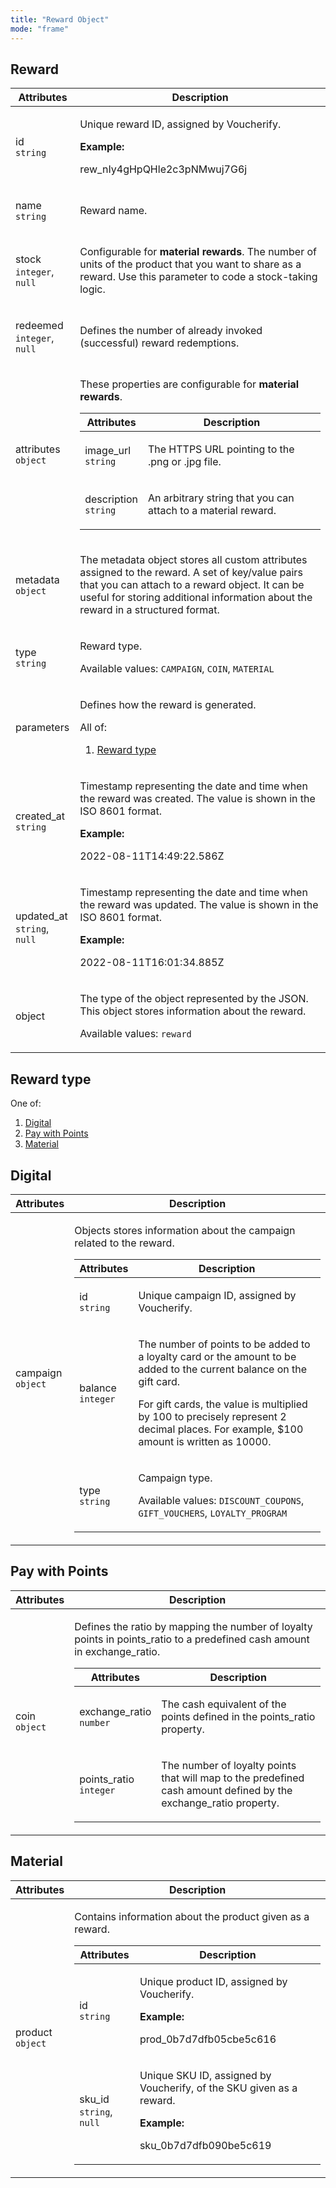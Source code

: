 ```yaml
---
title: "Reward Object"
mode: "frame"
---
```


<div class="prose custom-html">

<h2 id="reward">Reward</h2>
<table>
  <thead>
    <tr>
      <th>Attributes</th>
      <th>Description</th>
    </tr>
  </thead>
  <tbody>
    <tr>
      <td>
        <p>
          id
          <br />
          <code>string</code>
        </p>
      </td>
      <td>
        <p>Unique reward ID, assigned by Voucherify.</p>
        <p>
          <strong>Example:</strong>
        </p>
        <p>rew_nIy4gHpQHle2c3pNMwuj7G6j</p>
      </td>
    </tr>
    <tr>
      <td>
        <p>
          name
          <br />
          <code>string</code>
        </p>
      </td>
      <td>
        <p>Reward name.</p>
      </td>
    </tr>
    <tr>
      <td>
        <p>
          stock
          <br />
          <code>integer</code>,
          <code>null</code>
        </p>
      </td>
      <td>
        <p>
          Configurable for
          <strong>material rewards</strong>.
          The number of units of the product that you want to share as a reward. Use this parameter to code a stock-taking logic.
        </p>
      </td>
    </tr>
    <tr>
      <td>
        <p>
          redeemed
          <br />
          <code>integer</code>,
          <code>null</code>
        </p>
      </td>
      <td>
        <p>Defines the number of already invoked (successful) reward redemptions.</p>
      </td>
    </tr>
    <tr>
      <td>
        <p>
          attributes
          <br />
          <code>object</code>
        </p>
      </td>
      <td>
        <p>
          These properties are configurable for
          <strong>material rewards</strong>.
        </p>
        <table>
          <thead>
            <tr>
              <th>Attributes</th>
              <th>Description</th>
            </tr>
          </thead>
          <tbody>
            <tr>
              <td>
                <p>
                  image_url
                  <br />
                  <code>string</code>
                </p>
              </td>
              <td>
                <p>The HTTPS URL pointing to the .png or .jpg file.</p>
              </td>
            </tr>
            <tr>
              <td>
                <p>
                  description
                  <br />
                  <code>string</code>
                </p>
              </td>
              <td>
                <p>An arbitrary string that you can attach to a material reward.</p>
              </td>
            </tr>
          </tbody>
        </table>
      </td>
    </tr>
    <tr>
      <td>
        <p>
          metadata
          <br />
          <code>object</code>
        </p>
      </td>
      <td>
        <p>The metadata object stores all custom attributes assigned to the reward. A set of key/value pairs that you can attach to a reward object. It can be useful for storing additional information about the reward in a structured format.</p>
      </td>
    </tr>
    <tr>
      <td>
        <p>
          type
          <br />
          <code>string</code>
        </p>
      </td>
      <td>
        <p>Reward type.</p>
        <p>
          Available values:
          <code>CAMPAIGN</code>,
          <code>COIN</code>,
          <code>MATERIAL</code>
        </p>
      </td>
    </tr>
    <tr>
      <td>
        <p>parameters</p>
      </td>
      <td>
        <p>Defines how the reward is generated.</p>
        All of:
        <ol>
          <li>
            <a href="#reward-type">Reward type</a>
          </li>
        </ol>
      </td>
    </tr>
    <tr>
      <td>
        <p>
          created_at
          <br />
          <code>string</code>
        </p>
      </td>
      <td>
        <p>Timestamp representing the date and time when the reward was created. The value is shown in the ISO 8601 format.</p>
        <p>
          <strong>Example:</strong>
        </p>
        <p>2022-08-11T14:49:22.586Z</p>
      </td>
    </tr>
    <tr>
      <td>
        <p>
          updated_at
          <br />
          <code>string</code>,
          <code>null</code>
        </p>
      </td>
      <td>
        <p>Timestamp representing the date and time when the reward was updated. The value is shown in the ISO 8601 format.</p>
        <p>
          <strong>Example:</strong>
        </p>
        <p>2022-08-11T16:01:34.885Z</p>
      </td>
    </tr>
    <tr>
      <td>
        <p>object</p>
      </td>
      <td>
        <p>The type of the object represented by the JSON. This object stores information about the reward.</p>
        <p>
          Available values:
          <code>reward</code>
        </p>
      </td>
    </tr>
  </tbody>
</table>
<h2 id="reward-type">Reward type</h2>
<p>One of:</p>
<ol>
  <li>
    <a href="#digital">Digital</a>
  </li>
  <li>
    <a href="#pay-with-points">Pay with Points</a>
  </li>
  <li>
    <a href="#material">Material</a>
  </li>
</ol>
<h2 id="digital">Digital</h2>
<table>
  <thead>
    <tr>
      <th>Attributes</th>
      <th>Description</th>
    </tr>
  </thead>
  <tbody>
    <tr>
      <td>
        <p>
          campaign
          <br />
          <code>object</code>
        </p>
      </td>
      <td>
        <p>Objects stores information about the campaign related to the reward.</p>
        <table>
          <thead>
            <tr>
              <th>Attributes</th>
              <th>Description</th>
            </tr>
          </thead>
          <tbody>
            <tr>
              <td>
                <p>
                  id
                  <br />
                  <code>string</code>
                </p>
              </td>
              <td>
                <p>Unique campaign ID, assigned by Voucherify.</p>
              </td>
            </tr>
            <tr>
              <td>
                <p>
                  balance
                  <br />
                  <code>integer</code>
                </p>
              </td>
              <td>
                <p>The number of points to be added to a loyalty card or the amount to be added to the current balance on the gift card.</p>
                <p>For gift cards, the value is multiplied by 100 to precisely represent 2 decimal places. For example, $100 amount is written as 10000.</p>
              </td>
            </tr>
            <tr>
              <td>
                <p>
                  type
                  <br />
                  <code>string</code>
                </p>
              </td>
              <td>
                <p>Campaign type.</p>
                <p>
                  Available values:
                  <code>DISCOUNT_COUPONS</code>,
                  <code>GIFT_VOUCHERS</code>,
                  <code>LOYALTY_PROGRAM</code>
                </p>
              </td>
            </tr>
          </tbody>
        </table>
      </td>
    </tr>
  </tbody>
</table>
<h2 id="pay-with-points">Pay with Points</h2>
<table>
  <thead>
    <tr>
      <th>Attributes</th>
      <th>Description</th>
    </tr>
  </thead>
  <tbody>
    <tr>
      <td>
        <p>
          coin
          <br />
          <code>object</code>
        </p>
      </td>
      <td>
        <p>Defines the ratio by mapping the number of loyalty points in points_ratio to a predefined cash amount in exchange_ratio.</p>
        <table>
          <thead>
            <tr>
              <th>Attributes</th>
              <th>Description</th>
            </tr>
          </thead>
          <tbody>
            <tr>
              <td>
                <p>
                  exchange_ratio
                  <br />
                  <code>number</code>
                </p>
              </td>
              <td>
                <p>The cash equivalent of the points defined in the points_ratio property.</p>
              </td>
            </tr>
            <tr>
              <td>
                <p>
                  points_ratio
                  <br />
                  <code>integer</code>
                </p>
              </td>
              <td>
                <p>The number of loyalty points that will map to the predefined cash amount defined by the exchange_ratio property.</p>
              </td>
            </tr>
          </tbody>
        </table>
      </td>
    </tr>
  </tbody>
</table>
<h2 id="material">Material</h2>
<table>
  <thead>
    <tr>
      <th>Attributes</th>
      <th>Description</th>
    </tr>
  </thead>
  <tbody>
    <tr>
      <td>
        <p>
          product
          <br />
          <code>object</code>
        </p>
      </td>
      <td>
        <p>Contains information about the product given as a reward.</p>
        <table>
          <thead>
            <tr>
              <th>Attributes</th>
              <th>Description</th>
            </tr>
          </thead>
          <tbody>
            <tr>
              <td>
                <p>
                  id
                  <br />
                  <code>string</code>
                </p>
              </td>
              <td>
                <p>Unique product ID, assigned by Voucherify.</p>
                <p>
                  <strong>Example:</strong>
                </p>
                <p>prod_0b7d7dfb05cbe5c616</p>
              </td>
            </tr>
            <tr>
              <td>
                <p>
                  sku_id
                  <br />
                  <code>string</code>,
                  <code>null</code>
                </p>
              </td>
              <td>
                <p>Unique SKU ID, assigned by Voucherify, of the SKU given as a reward.</p>
                <p>
                  <strong>Example:</strong>
                </p>
                <p>sku_0b7d7dfb090be5c619</p>
              </td>
            </tr>
          </tbody>
        </table>
      </td>
    </tr>
  </tbody>
</table>

</div>